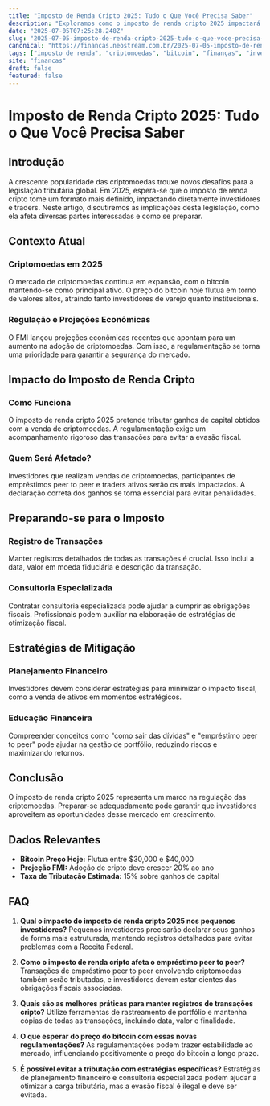 ```yaml
---
title: "Imposto de Renda Cripto 2025: Tudo o Que Você Precisa Saber"
description: "Exploramos como o imposto de renda cripto 2025 impactará investidores, incluindo análises sobre bitcoin, empréstimo peer to peer e mais."
date: "2025-07-05T07:25:28.248Z"
slug: "2025-07-05-imposto-de-renda-cripto-2025-tudo-o-que-voce-precisa-saber"
canonical: "https://financas.neostream.com.br/2025-07-05-imposto-de-renda-cripto-2025-tudo-o-que-voce-precisa-saber"
tags: ["imposto de renda", "criptomoedas", "bitcoin", "finanças", "investimentos"]
site: "financas"
draft: false
featured: false
---
```


# Imposto de Renda Cripto 2025: Tudo o Que Você Precisa Saber

## Introdução
A crescente popularidade das criptomoedas trouxe novos desafios para a legislação tributária global. Em 2025, espera-se que o imposto de renda cripto tome um formato mais definido, impactando diretamente investidores e traders. Neste artigo, discutiremos as implicações desta legislação, como ela afeta diversas partes interessadas e como se preparar.

## Contexto Atual
### Criptomoedas em 2025
O mercado de criptomoedas continua em expansão, com o bitcoin mantendo-se como principal ativo. O preço do bitcoin hoje flutua em torno de valores altos, atraindo tanto investidores de varejo quanto institucionais.

### Regulação e Projeções Econômicas
O FMI lançou projeções econômicas recentes que apontam para um aumento na adoção de criptomoedas. Com isso, a regulamentação se torna uma prioridade para garantir a segurança do mercado.

## Impacto do Imposto de Renda Cripto
### Como Funciona
O imposto de renda cripto 2025 pretende tributar ganhos de capital obtidos com a venda de criptomoedas. A regulamentação exige um acompanhamento rigoroso das transações para evitar a evasão fiscal.

### Quem Será Afetado?
Investidores que realizam vendas de criptomoedas, participantes de empréstimos peer to peer e traders ativos serão os mais impactados. A declaração correta dos ganhos se torna essencial para evitar penalidades.

## Preparando-se para o Imposto
### Registro de Transações
Manter registros detalhados de todas as transações é crucial. Isso inclui a data, valor em moeda fiduciária e descrição da transação.

### Consultoria Especializada
Contratar consultoria especializada pode ajudar a cumprir as obrigações fiscais. Profissionais podem auxiliar na elaboração de estratégias de otimização fiscal.

## Estratégias de Mitigação
### Planejamento Financeiro
Investidores devem considerar estratégias para minimizar o impacto fiscal, como a venda de ativos em momentos estratégicos.

### Educação Financeira
Compreender conceitos como "como sair das dívidas" e "empréstimo peer to peer" pode ajudar na gestão de portfólio, reduzindo riscos e maximizando retornos.

## Conclusão
O imposto de renda cripto 2025 representa um marco na regulação das criptomoedas. Preparar-se adequadamente pode garantir que investidores aproveitem as oportunidades desse mercado em crescimento.

## Dados Relevantes
- **Bitcoin Preço Hoje:** Flutua entre $30,000 e $40,000
- **Projeção FMI:** Adoção de cripto deve crescer 20% ao ano
- **Taxa de Tributação Estimada:** 15% sobre ganhos de capital

## FAQ

1. **Qual o impacto do imposto de renda cripto 2025 nos pequenos investidores?**
   Pequenos investidores precisarão declarar seus ganhos de forma mais estruturada, mantendo registros detalhados para evitar problemas com a Receita Federal.

2. **Como o imposto de renda cripto afeta o empréstimo peer to peer?**
   Transações de empréstimo peer to peer envolvendo criptomoedas também serão tributadas, e investidores devem estar cientes das obrigações fiscais associadas.

3. **Quais são as melhores práticas para manter registros de transações cripto?**
   Utilize ferramentas de rastreamento de portfólio e mantenha cópias de todas as transações, incluindo data, valor e finalidade.

4. **O que esperar do preço do bitcoin com essas novas regulamentações?**
   As regulamentações podem trazer estabilidade ao mercado, influenciando positivamente o preço do bitcoin a longo prazo.

5. **É possível evitar a tributação com estratégias específicas?**
   Estratégias de planejamento financeiro e consultoria especializada podem ajudar a otimizar a carga tributária, mas a evasão fiscal é ilegal e deve ser evitada.
